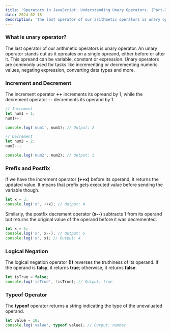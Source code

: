 ```yaml
---
title: 'Operators in JavaScript: Understanding Unary Operators. (Part-2)'
date: 2024-02-18
description: 'The last operator of our arithmetic operators is unary operator. An unary operator stands out as it opreates on a single opreand, either before or after it. This opreand can be variable, constant or expression. Unary operators are commonly used for tasks like incrementing or decrementing numeric values, negating expression, converting data'
---
```


### What is unary operator?

The last operator of our arithmetic operators is unary operator. An unary operator stands out as it opreates on
a single opreand, either before or after it. This opreand can be variable, constant or expression. Unary operators
are commonly used for tasks like incrementing or decrementing numeric values, negating expression, converting data
types and more.

### Increment and Decrement

The increment operator **++** increments its opreand by 1, while the decrement operator **--** decrements its
operand by 1.

```js
// Increment
let num1 = 1;
num1++;

console.log('num1', num1); // Output: 2

// Decrement
let num2 = 2;
num2--;

console.log('num2', num2); // Output: 1
```

### Prefix and Postfix

If we have the increment operator **(++x)** before its operand, it returns the updated value. It means that prefix
gets executed value before sending the variable though.

```js
let x = 3;
console.log('x', ++x); // Output: 4
```

Similarly, the postfix decrement operator **(x--)** subtracts 1 from its operand but returns the original value of
the operand before it was decremented.

```js
let x = 5;
console.log('x', x--); // Output: 5
console.log('x', x); // Output: 4
```

### Logical Negation

The logical negation operator **(!)** reverses the truthiness of its operand. If the operand is **falsy**, it
returns **true**; otherwise, it returns **false**.

```js
let isTrue = false;
console.log('isTrue', !isTrue); // Output: true
```

### Typeof Operator

The **typeof** operator returns a string indicating the type of the unevaluated operand.

```js
let value = 10;
console.log('value', typeof value); // Output: number
```
